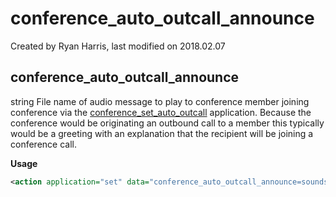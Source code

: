 
# conference_auto_outcall_announce 

 Created by  Ryan Harris, last modified on 2018.02.07

## conference_auto_outcall_announce

string File name of audio message to play to conference member joining conference via the [conference\_set\_auto\_outcall](../FreeSWITCH-Explained/Modules/mod_conference_3965534.mdx#outbound-conference) application. Because the conference would be originating an outbound call to a member this typically would be a greeting with an explanation that the recipient will be joining a conference call.

**Usage**

```xml
<action application="set" data="conference_auto_outcall_announce=sounds/soundfile.wav"/>
```


